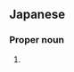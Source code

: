==Japanese==
{{ja-kanjitab|ひろ|ゆき}}

===Proper noun===
{{ja-pos|proper|ひろゆき}}

# {{given name|male|lang=ja|sort=ひろゆき}}